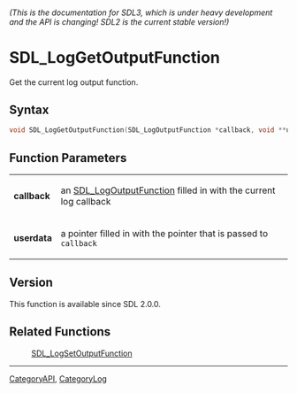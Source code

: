 ====== (This is the documentation for SDL3, which is under heavy development and the API is changing! SDL2 is the current stable version!) ======
= SDL_LogGetOutputFunction =

Get the current log output function.

== Syntax ==

<syntaxhighlight lang='c'>
void SDL_LogGetOutputFunction(SDL_LogOutputFunction *callback, void **userdata);
</syntaxhighlight>

== Function Parameters ==

{|
|'''callback'''
|an [[SDL_LogOutputFunction]] filled in with the current log callback
|-
|'''userdata'''
|a pointer filled in with the pointer that is passed to <code>callback</code>
|}

== Version ==

This function is available since SDL 2.0.0.

== Related Functions ==

:[[SDL_LogSetOutputFunction]]

----
[[CategoryAPI]], [[CategoryLog]]


